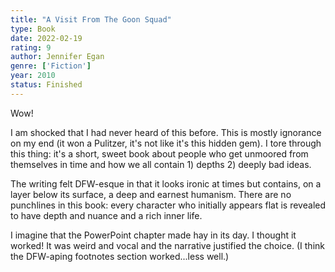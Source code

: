 ```yaml
---
title: "A Visit From The Goon Squad"
type: Book
date: 2022-02-19
rating: 9
author: Jennifer Egan
genre: ['Fiction']
year: 2010
status: Finished
---
```


Wow! 

I am shocked that I had never heard of this before. This is mostly ignorance on my end (it won a Pulitzer, it's not like it's this hidden gem). I tore through this thing: it's a short, sweet book about people who get unmoored from themselves in time and how we all contain 1) depths 2) deeply bad ideas. 

The writing felt DFW-esque in that it looks ironic at times but contains, on a layer below its surface, a deep and earnest humanism. There are no punchlines in this book: every character who initially appears flat is revealed to have depth and nuance and a rich inner life.

I imagine that the PowerPoint chapter made hay in its day. I thought it worked! It was weird and vocal and the narrative justified the choice. (I think the DFW-aping footnotes section worked...less well.)
